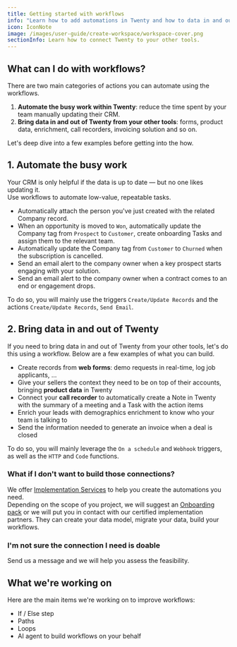 ```yaml
---
title: Getting started with workflows
info: "Learn how to add automations in Twenty and how to data in and out."
icon: IconNote
image: /images/user-guide/create-workspace/workspace-cover.png
sectionInfo: Learn how to connect Twenty to your other tools.
---
```

## What can I do with workflows?
There are two main categories of actions you can automate using the workflows.
  1. **Automate the busy work within Twenty**: reduce the time spent by your team manually updating their CRM.
  2. **Bring data in and out of Twenty from your other tools**: forms, product data, enrichment, call recorders, invoicing solution and so on.

Let's deep dive into a few examples before getting into the how.  

## 1. Automate the busy work
Your CRM is only helpful if the data is up to date — but no one likes updating it.  
Use workflows to automate low-value, repeatable tasks.
- Automatically attach the person you've just created with the related Company record.
- When an opportunity is moved to `Won`, automatically update the Company tag from `Prospect` to `Customer`, create onboarding Tasks and assign them to the relevant team.
- Automatically update the Company tag from `Customer` to `Churned` when the subscription is cancelled.
- Send an email alert to the company owner when a key prospect starts engaging with your solution.
- Send an email alert to the company owner when a contract comes to an end or engagement drops.

To do so, you will mainly use the triggers `Create/Update Records` and the actions `Create/Update Records`, `Send Email`.


## 2. Bring data in and out of Twenty
If you need to bring data in and out of Twenty from your other tools, let's do this using a workflow.
Below are a few examples of what you can build.
- Create records from **web forms**: demo requests in real-time, log job applicants, ...
- Give your sellers the context they need to be on top of their accounts, bringing **product data** in Twenty
- Connect your **call recorder** to automatically create a Note in Twenty with the summary of a meeting and a Task with the action items
- Enrich your leads with demographics enrichment to know who your team is talking to
- Send the information needed to generate an invoice when a deal is closed

To do so, you will mainly leverage the ```On a schedule``` and ```Webhook``` triggers, as well as the ```HTTP``` and ```Code``` functions. 

### What if I don't want to build those connections?
We offer [Implementation Services](https://twenty.com/implementaion-services) to help you create the automations you need.  
Depending on the scope of you project, we will suggest an [Onboarding pack](https://twenty.com/onboarding-packages) or we will put you in contact with our certified implementation partners. They can create your data model, migrate your data, build your workflows.  

### I'm not sure the connection I need is doable
Send us a message and we will help you assess the feasibility. 

## What we're working on
Here are the main items we're working on to improve workflows:
- If / Else step
- Paths
- Loops
- AI agent to build workflows on your behalf


<ArticleEditContent></ArticleEditContent>
